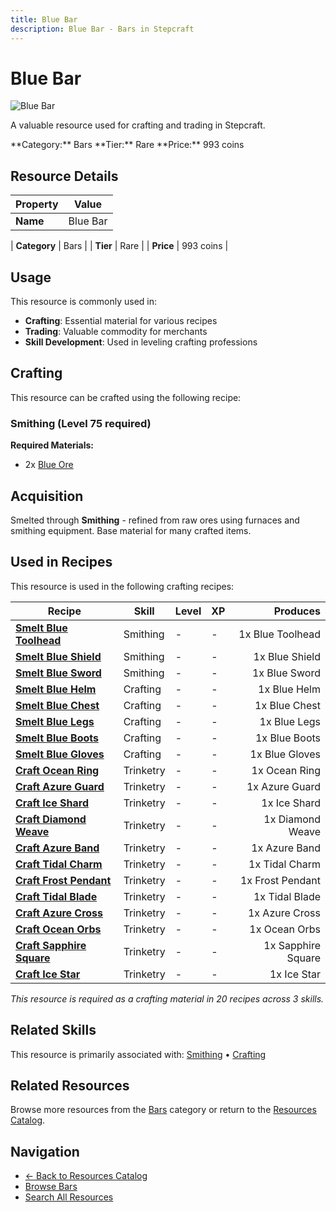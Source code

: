 ```yaml
---
title: Blue Bar
description: Blue Bar - Bars in Stepcraft
---
```


# Blue Bar

<div className="flex items-start gap-6 mb-8">
  <div className="flex-shrink-0">
    <img src="/assets/resources/smithing/blue_bar.png" alt="Blue Bar" className="w-24 h-24 border rounded-lg" />
  </div>
  <div className="flex-1">
    <div className="space-y-2">
      <p className="text-lg text-muted-foreground">A valuable resource used for crafting and trading in Stepcraft.</p>
      <div className="flex flex-wrap gap-4 text-sm">
        <span className="px-2 py-1 bg-blue-100 dark:bg-blue-900 rounded-md">
          **Category:** Bars
        </span>
        <span className="px-2 py-1 bg-blue-100 dark:bg-blue-900 rounded-md">
          **Tier:** Rare
        </span>
        <span className="px-2 py-1 bg-green-100 dark:bg-green-900 rounded-md">
          **Price:** 993 coins
        </span>
      </div>
    </div>
  </div>
</div>

## Resource Details

| Property | Value |
|----------|-------|
| **Name** | Blue Bar |

| **Category** | Bars |
| **Tier** | Rare |
| **Price** | 993 coins |


## Usage

This resource is commonly used in:

- **Crafting**: Essential material for various recipes
- **Trading**: Valuable commodity for merchants
- **Skill Development**: Used in leveling crafting professions



## Crafting

This resource can be crafted using the following recipe:

### Smithing (Level 75 required)

**Required Materials:**
- 2x [Blue Ore](/docs/resources/individual/blue_ore)





## Acquisition

Smelted through **Smithing** - refined from raw ores using furnaces and smithing equipment. Base material for many crafted items.


## Used in Recipes

This resource is used in the following crafting recipes:

| Recipe | Skill | Level | XP | Produces |
|--------|-------|-------|----|---------:|
| **[Smelt Blue Toolhead](/docs/resources/individual/blue_toolhead)** | Smithing | - | - | 1x Blue Toolhead |
| **[Smelt Blue Shield](/docs/items/individual/blue_shield)** | Smithing | - | - | 1x Blue Shield |
| **[Smelt Blue Sword](/docs/items/individual/blue_sword)** | Smithing | - | - | 1x Blue Sword |
| **[Smelt Blue Helm](/docs/items/individual/blue_helm)** | Crafting | - | - | 1x Blue Helm |
| **[Smelt Blue Chest](/docs/items/individual/blue_chest)** | Crafting | - | - | 1x Blue Chest |
| **[Smelt Blue Legs](/docs/items/individual/blue_legs)** | Crafting | - | - | 1x Blue Legs |
| **[Smelt Blue Boots](/docs/items/individual/blue_boots)** | Crafting | - | - | 1x Blue Boots |
| **[Smelt Blue Gloves](/docs/items/individual/blue_gloves)** | Crafting | - | - | 1x Blue Gloves |
| **[Craft Ocean Ring](/docs/items/individual/ocean_ring)** | Trinketry | - | - | 1x Ocean Ring |
| **[Craft Azure Guard](/docs/items/individual/azure_guard)** | Trinketry | - | - | 1x Azure Guard |
| **[Craft Ice Shard](/docs/items/individual/ice_shard)** | Trinketry | - | - | 1x Ice Shard |
| **[Craft Diamond Weave](/docs/items/individual/diamond_weave)** | Trinketry | - | - | 1x Diamond Weave |
| **[Craft Azure Band](/docs/items/individual/azure_band)** | Trinketry | - | - | 1x Azure Band |
| **[Craft Tidal Charm](/docs/items/individual/tidal_charm)** | Trinketry | - | - | 1x Tidal Charm |
| **[Craft Frost Pendant](/docs/items/individual/frost_pendant)** | Trinketry | - | - | 1x Frost Pendant |
| **[Craft Tidal Blade](/docs/items/individual/tidal_blade)** | Trinketry | - | - | 1x Tidal Blade |
| **[Craft Azure Cross](/docs/items/individual/azure_cross)** | Trinketry | - | - | 1x Azure Cross |
| **[Craft Ocean Orbs](/docs/items/individual/ocean_orbs)** | Trinketry | - | - | 1x Ocean Orbs |
| **[Craft Sapphire Square](/docs/items/individual/sapphire_square)** | Trinketry | - | - | 1x Sapphire Square |
| **[Craft Ice Star](/docs/items/individual/ice_star)** | Trinketry | - | - | 1x Ice Star |

*This resource is required as a crafting material in 20 recipes across 3 skills.*


## Related Skills

This resource is primarily associated with: [Smithing](/docs/skills/individual/smithing) • [Crafting](/docs/skills/individual/crafting)

## Related Resources

Browse more resources from the [Bars](/docs/resources#bars) category or return to the [Resources Catalog](/docs/resources).

## Navigation

- [← Back to Resources Catalog](/docs/resources)
- [Browse Bars](/docs/resources#bars)
- [Search All Resources](/search)
